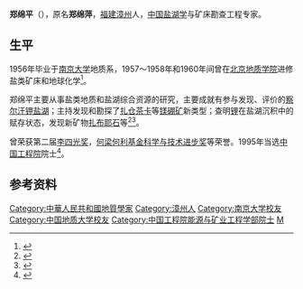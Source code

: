 '''郑绵平'''（{{bd|1934年|11月17日||}}），原名'''郑绵萍'''，[[福建|福建]][[漳州市|漳州]]人，[[中国|中国]][[盐湖学|盐湖学]]与矿床勘查工程专家。

== 生平 ==
1956年毕业于[[南京大学|南京大学]]地质系，1957～1958年和1960年间曾在[[北京地质学院|北京地质学院]]进修盐类矿床和地球化学<ref>{{Cite web |url=http://www.hlhl.org.cn/news/findnews/showsub.asp?id=103 |title=何梁何利基金 |accessdate=2011-10-08 |archive-date=2016-03-05 |archive-url=https://web.archive.org/web/20160305033032/http://www.hlhl.org.cn/news/findnews/showsub.asp?id=103 |dead-url=no }}</ref>。

郑绵平主要从事盐类地质和盐湖综合资源的研究，主要成就有参与发现、评价的[[察尔汗盐湖|察尔汗钾盐湖]]；主持发现和勘探了[[扎仓茶卡|扎仓茶卡]]等[[镁硼矿|镁硼矿]]新类型；查明[[锂|锂]]在盐湖沉积中的赋存状态，发现新矿物[[扎布耶石|扎布耶石]]等<ref>{{cite web | language = zh-cn | publisher = 国土资源部 | title = 郑绵平当选国际盐湖研究会副主席 | url = http://www.mlr.gov.cn/xwdt/jrxw/200906/t20090609_691069.htm | date = 2009-06-09 | accessdate = 2011-10-08 | archive-url = https://web.archive.org/web/20110304191400/http://www.mlr.gov.cn/xwdt/jrxw/200906/t20090609_691069.htm | archive-date = 2011-03-04 | dead-url = yes }}</ref><ref>{{cite web | language = zh-cn | publisher = 中国地质科学院矿产资源研究所 | title = 郑绵平 (Zheng Mianping) | url = http://www.cags.ac.cn/top/yuanshi/zhengjinping.htm | date = 2000-06-06 | accessdate = 2011-10-08 | deadurl = yes | archiveurl = https://web.archive.org/web/20110928054440/http://www.cags.ac.cn/top/yuanshi/zhengjinping.htm | archivedate = 2011-09-28 }}</ref>。

曾荣获第二届[[李四光奖|李四光奖]]，[[何梁何利基金科学与技术进步奖|何梁何利基金科学与技术进步奖]]等荣誉。1995年当选[[中国工程院|中国工程院]]院士<ref>{{cite web| language =zh-cn| publisher =地球科学与文化| title =郑绵平院士| url =http://www.cgl.org.cn/earthsc/news.asp?id=343| date =2010-06-18| accessdate =2011-10-08}}{{dead link|date=2018年4月 |bot=InternetArchiveBot |fix-attempted=yes }}</ref>。

==参考资料==
{{reflist}}

{{中国工程院能源与矿业工程学部院士}}

{{Authority control}}
{{DEFAULTSORT:Zheng mianping}}
[[Category:中華人民共和國地質學家|Category:中華人民共和國地質學家]]
[[Category:漳州人|Category:漳州人]]
[[Category:南京大学校友|Category:南京大学校友]]
[[Category:中国地质大学校友|Category:中国地质大学校友]]
[[Category:中国工程院能源与矿业工程学部院士|Category:中国工程院能源与矿业工程学部院士]]
[[Category:郑姓|M]]
{{China-scientist-stub}}